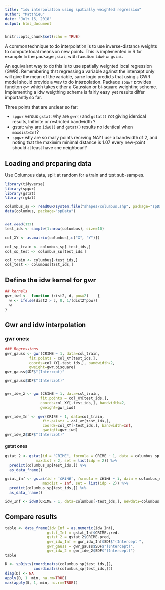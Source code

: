 ```yaml
---
title: "idw interpolation using spatially weighted regression"
author: "Matthieu"
date: "July 16, 2018"
output: html_document
---
```


```r
knitr::opts_chunk$set(echo = TRUE)
```

A common technique to do interpolation is to use inverse-distance weights to compute local means on new points. This is implemented in R for example in the package `gstat`, with funciton `idw0` or `gstat`. 

An equivalent way to do this is to use spatially weighted local regression (GWR). Remembering that regressing a variable against the intercept only will give the mean of the variable, same logic predicts that using a GWR model should provide a way to do interpolation. Package `spgwr` provides funciton `gwr` which takes either a Gaussian or bi-square weighting scheme. Implementing a idw weigthing scheme is fairly easy, yet results differ importantly so far. 

Three points that are unclear so far:

* `spgwr` versus `gstat`: why are `gwr()` and `gstat()` not giving identical results, Inifinite or restricted bandwidth ?
* gstat: why are `idw0()` and `gstat()` results no identical when `maxdist=Inf`?
* `spgwr` why are so many points receving NA? I use a bandwidth of 2, and noting that the maximim minimal distance is 1.07, every new-point should at least have one neighbour!?
 
## Loading and preparing data

Use Columbus data, split at random for a train and test sub-samples. 

```r
library(tidyverse)
library(spgwr)
library(gstat)
library(rgdal)

columbus_sp <- readOGR(system.file("shapes/columbus.shp", package="spData")[1])
data(columbus, package="spData")


set.seed(123)
test_ids <- sample(1:nrow(columbus), size=10)

col_XY <- as.matrix(columbus[,c("X", "Y")])

col_sp_train <- columbus_sp[-test_ids,]
col_sp_test <- columbus_sp[test_ids,]

col_train <- columbus[-test_ids,]
col_test <- columbus[test_ids,]
```

## Define the idw kernel for gwr

```r
## kernels
gwr_iwd <-  function (dist2, d, pow=2)    {
  w <- ifelse(dist2 > d, 0, 1/(dist2^pow))
  w
}
```


## Gwr and idw interpolation

### gwr ones: 

```r
### Regressions
gwr_gauss <- gwr(CRIME ~ 1, data=col_train,
           fit.points = col_XY[test_ids,],
           coords=col_XY[-test_ids,], bandwidth=2,
           gweight=gwr.bisquare)
gwr_gauss$SDF$"(Intercept)"

gwr_gauss$SDF$"(Intercept)"


gwr_idw_2 <- gwr(CRIME ~ 1, data=col_train,
                fit.points = col_XY[test_ids,],
                coords=col_XY[-test_ids,], bandwidth=2,
                gweight=gwr_iwd)

gwr_idw_Inf <- gwr(CRIME ~ 1, data=col_train,
                 fit.points = col_XY[test_ids,],
                 coords=col_XY[-test_ids,], bandwidth=Inf,
                 gweight=gwr_iwd)
gwr_idw_2$SDF$"(Intercept)"
```

#### gstat ones:

```r
gstat_2 <- gstat(id = "CRIME", formula = CRIME ~ 1, data = columbus_sp[-test_ids,], 
              maxdist = 2, set = list(idp = 2)) %>%
  predict(columbus_sp[test_ids,]) %>%
  as_data_frame()

gstat_Inf <- gstat(id = "CRIME", formula = CRIME ~ 1, data = columbus_sp[-test_ids,], 
                 maxdist = Inf, set = list(idp = 2)) %>%
  predict(columbus_sp[test_ids,]) %>%
  as_data_frame()

idw_Inf <- idw0(CRIME ~ 1, data=columbus[-test_ids,], newdata=columbus[test_ids,]) # ,y=columbus[-test_ids,"CRIME"]
```

## Compare results

```r
table <- data_frame(idw_Inf = as.numeric(idw_Inf),
                   gstat_Inf = gstat_Inf$CRIME.pred,
                   gstat_2 = gstat_2$CRIME.pred,
                   gwr_idw_Inf = gwr_idw_Inf$SDF$"(Intercept)",
                   gwr_gauss = gwr_gauss$SDF$"(Intercept)",
                   gwr_idw_2 = gwr_idw_2$SDF$"(Intercept)")
table
```

```r
D <- spDists(coordinates(columbus_sp[test_ids,]),
             coordinates(columbus_sp[test_ids,]))
diag(D) <- NA
apply(D, 1, min, na.rm=TRUE)
max(apply(D, 1, min, na.rm=TRUE))
```
